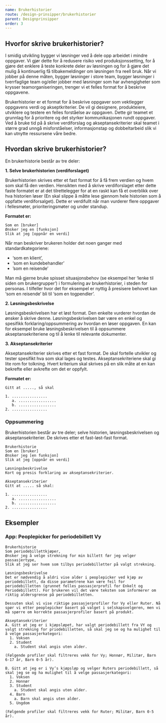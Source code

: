 ```yaml
---
name: Brukerhistorier
route: /design-prinsipper/brukerhistorier
parent: Designprinsipper
order: 3
---
```



<PageHeader />

## Hvorfor skrive brukerhistorier?

I smidig utvikling bygger vi løsninger ved å dele opp arbeidet i mindre oppgaver. Vi gjør dette for å redusere risiko ved produksjonssetting, for å gjøre det enklere å teste konkrete deler av løsningen og for å gjøre det mulig å kontinuerlig få tilbakemeldinger om løsningen fra reell bruk. Når vi jobber på denne måten, bygger løsninger i store team, bygger løsninger i tverrfaglige team og/eller jobber med løsninger som har avhengigheter som krysser teamorganiseringen, trenger vi et felles format for å beskrive oppgavene.

Brukerhistorier er et format for å beskrive oppgaver som vektlegger oppgavens verdi og akseptkriterier. De vil gi designere, produkteiere, utviklere og testere en felles forståelse av oppgaven. Dette gir teamet et grunnlag for å prioritere og det styrker kommunikasjonen rundt oppgaver. Ved å bruke tid på å skrive verdiforslag og akseptansekriterier skal teamet i større grad unngå misforståelser, informasjonstap og dobbeltarbeid slik vi kan utnytte ressursene våre bedre.

## Hvordan skrive brukerhistorier?

En brukerhistorie består av tre deler:

**1. Selve brukerhistorien (verdiforslaget)**

Brukerhistorien skrives etter et fast format for å få frem verdien og hvem som skal få den verdien. Hensikten med å skrive verdiforslaget etter dette faste formatet er at det tilrettelegger for at en raskt kan få et overblikk over hva historien løser (En skal slippe å måtte lese gjennom hele historien som å oppfatte verdiforsalget). Dette er verdifullt når man vurderer flere oppgaver i fellesmøter, prioriteringsmøter og under standup.

**Formatet er:**

```
Som en [bruker]
Ønsker jeg en [funksjon]
Slik at jeg [oppnår en verdi]
```

Når man beskriver brukeren holder det noen ganger med standardkategoriene:

- ‘som en klient’,
- ‘som en kundebehandler’
- ’som en reisende’

Man må gjerne bruke spisset situasjonsbehov (se eksempel her ‘lenke til siden om brukergrupper’) i formulering av brukerhistorier, i steden for personas. I tilfeller hvor det for eksempel er nyttig å presisere behovet kan ‘som en reisende’ bli til ‘som en togpendler’.

**2. Løsningsbeskrivelse**

Løsningsbeskrivelsen har et løst format. Den enkelte vurderer hvordan de ønsker å skrive denne. Løsningsbeskrivelsen bør være en enkel og spesifikk forklaring/oppsummering av hvordan en løser oppgaven. En kan for eksempel bruke løsningsbeskrivelsen til å oppsummere akseptansekriteriene og til å lenke til relevante dokumenter.

**3. Akseptansekriterier**

Akseptansekriterier skrives etter et fast format. De skal fortelle utvikler og tester spesifikt hva som skal lages og testes. Akseptansekriteriene skal gi lite rom for tolkning. Hvert kriterium skal skrives på en slik måte at en kan bekrefte eller avkrefte om det er oppfylt.

**Formatet er:**

```
Gitt at ....., så skal

1. ................
   a. .................
   b. .................
2. ................
```

### Oppsummering

Brukerhistorien består av tre deler; selve historien, løsningsbeskrivelsen og akseptansekriterier. De skrives etter et fast-løst-fast format.

```
Brukerhistorie
Som en [bruker]
Ønsker jeg [en funksjon]
Slik at jeg [oppnår en verdi]

Løsningsbeskrivelse
Kort og presis forklaring av akseptansekriterier.

Akseptansekriterier
Gitt at ..... så skal:

1. ................
   a. .................
   b. .................
2. ................
```

## Eksempler

### App: Peoplepicker for periodebillett Vy

```
Brukerhistorie
Som periodebillettkjøper,
Ønsker jeg å velge strekning for min billett før jeg velger passasjertype,
Slik at jeg ser hvem som tilbys periodebilletter på valgt strekning.

Løsningsbeskrivelse
Det er nødvendig å aldri vise alder i peoplepicker ved kjøp av periodebillett, da disse parametrene kan være feil for periodebilletten (grunnet felles passasjerprofil for Enkelt og Periodebillett). For brukeren vil det være teksten som informerer om riktig aldersgrense på periodebilletten.

Dessuten skal vi vise riktige passasjerprofiler for Vy eller Ruter. Nå spør vi etter peoplepicker basert på valget i selskapsvelgeren, men vi må spørre om korrekte passasjerprofiler basert på produkt.

Akseptansekriterier
A. Gitt at jeg er i kjøpsløpet, har valgt periodebillett fra VY og valgt strekning for priodebilletten, så skal jeg se og ha mulighet til å velge passasjerkategori:
  1. Voksen
  2. Student
    a. Student skal angis uten alder.

(Følgende profiler skal filtreres vekk for Vy; Honnør, Militær, Barn 6-17 år, Barn 0-5 år).

B. Gitt at jeg er i Vy’s kjøpsløp og velger Ruters periodebillett, så skal jeg se og ha mulighet til å velge passasjerkategori:
  1. Voksen
  2. Honnør
  3. Student
    a. Student skal angis uten alder.
  4. Barn
    a. Barn skal angis uten alder.
  5. Ungdom

(Følgende profiler skal filtreres vekk for Ruter; Militær, Barn 0-5 år).
```
